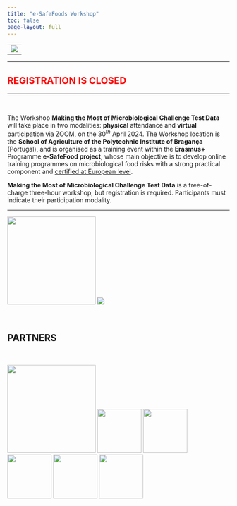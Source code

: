 ```yaml
---
title: "e-SafeFoods Workshop"
toc: false
page-layout: full
---
```


|                        |
|------------------------|
| ![](./images/banner.jpg) |

___________________________
<!-- ## [VIRTUAL ATTENDANCE HAS BEEN OPENED]{style="color:red"} -->
## [REGISTRATION IS CLOSED]{style="color:red"}
__________________________

<br>

The Workshop **Making the Most of Microbiological Challenge Test Data** will take place in two modalities: **physical** attendance and **virtual** participation via ZOOM, on the $30^{th}$ April 2024. The Workshop location is the **School of Agriculture of the Polytechnic Institute of Bragança** (Portugal), and is organised as a training event within the **Erasmus+** Programme **e-SafeFood project**, whose main objective is to develop online training programmes on microbiological food risks with a strong practical component and [certified at European level](https://www.esafefood.net/).

**Making the Most of Microbiological Challenge Test Data** is a free-of-charge three-hour workshop, but registration is required. Participants must indicate their participation modality.

------------------------------------------------------------------------

![](images/logo.png){width="200"} ![](images/erasmusplus.webp)

<br>

## PARTNERS

<br>

![](images/IPB.webp){width="200"} ![](images/ACTALIA.webp){width="100"} ![](images/ACTIA.webp){width="100"} ![](images/AERIAL.webp){width="100"} ![](images/ALIMENTO.webp){width="100"} ![](images/ISEKI.webp){width="100"}
